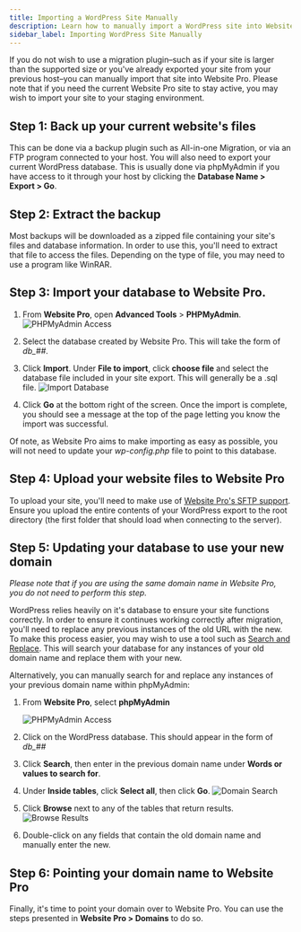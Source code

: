 ```yaml
---
title: Importing a WordPress Site Manually
description: Learn how to manually import a WordPress site into Website Pro when you don't want to use migration plugins.
sidebar_label: Importing WordPress Site Manually
---
```


If you do not wish to use a migration plugin–such as if your site is larger than the supported size or you've already exported your site from your previous host–you can manually import that site into Website Pro. Please note that if you need the current Website Pro site to stay active, you may wish to import your site to your staging environment.

## Step 1: Back up your current website's files

This can be done via a backup plugin such as All-in-one Migration, or via an FTP program connected to your host. You will also need to export your current WordPress database. This is usually done via phpMyAdmin if you have access to it through your host by clicking the **Database Name > Export > Go**.

## Step 2: Extract the backup

Most backups will be downloaded as a zipped file containing your site's files and database information. In order to use this, you'll need to extract that file to access the files. Depending on the type of file, you may need to use a program like WinRAR.

## Step 3: Import your database to Website Pro.

1. From **Website Pro**, open **Advanced Tools** > **PHPMyAdmin**.
   ![PHPMyAdmin Access](./img/vendasta-products-website/4410986742679.png)

2. Select the database created by Website Pro. This will take the form of *db_##*.

3. Click **Import**. Under **File to import**, click **choose file** and select the database file included in your site export. This will generally be a .sql file.
   ![Import Database](./img/vendasta-products-website/importdb.png)

4. Click **Go** at the bottom right of the screen. Once the import is complete, you should see a message at the top of the page letting you know the import was successful.

Of note, as Website Pro aims to make importing as easy as possible, you will not need to update your *wp-config.php* file to point to this database.

## Step 4: Upload your website files to Website Pro

To upload your site, you'll need to make use of [Website Pro's SFTP support](https://help.websitepro.hosting/?p=202). Ensure you upload the entire contents of your WordPress export to the root directory (the first folder that should load when connecting to the server).

## Step 5: Updating your database to use your new domain

*Please note that if you are using the same domain name in Website Pro, you do not need to perform this step.*

WordPress relies heavily on it's database to ensure your site functions correctly. In order to ensure it continues working correctly after migration, you'll need to replace any previous instances of the old URL with the new. To make this process easier, you may wish to use a tool such as [Search and Replace](https://github.com/interconnectit/Search-Replace-DB). This will search your database for any instances of your old domain name and replace them with your new.

Alternatively, you can manually search for and replace any instances of your previous domain name within phpMyAdmin:

1. From **Website Pro**, select **phpMyAdmin**

   ![PHPMyAdmin Access](./img/vendasta-products-website/4410986742679.png)

2. Click on the WordPress database. This should appear in the form of *db_##*

3. Click **Search**, then enter in the previous domain name under **Words or values to search for**.

4. Under **Inside tables**, click **Select all**, then click **Go**.
   ![Domain Search](./img/vendasta-products-website/domainsearch.png)

5. Click **Browse** next to any of the tables that return results.
   ![Browse Results](./img/vendasta-products-website/browse.png)

6. Double-click on any fields that contain the old domain name and manually enter the new.

## Step 6: Pointing your domain name to Website Pro

Finally, it's time to point your domain over to Website Pro. You can use the steps presented in **Website Pro > Domains** to do so.